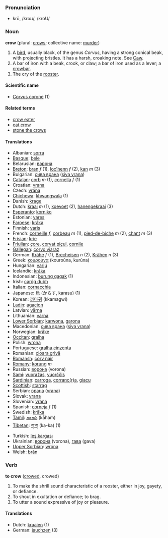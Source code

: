 === Pronunciation ===
*krō, /kroʊ/, /kroU/

=== Noun ===
'''crow''' (plural: [[crows]]; collective name: [[murder]])

# A [[bird]], usually black, of the genus ''Corvus'', having a strong conical beak, with projecting bristles. It has a harsh, croaking note. See [[Caw]].
# A bar of iron with a beak, crook, or claw; a bar of iron used as a lever; a [[crowbar]].
# The cry of the [[rooster]].

==== Scientific name ====
*[[Corvus corone]] (1)

==== Related terms ====
*[[crow eater]]
*[[eat crow]]
*[[stone the crows]]

==== Translations ====
*Albanian: [[sorra]]
*[[Basque]]: [[bele]]
*Belarusian: [[варона]]
*[[Breton]]: [[bran]] ''f'' (1), [[loc'henn]] ''f'' (2), [[kan]] ''m'' (3)
*Bulgarian: [[сива врана]] ([[siva vrana]])
*[[Catalan]]: [[corb]] ''m'' (1), [[cornella]] ''f'' (1)
*Croatian: [[vrana]]
*Czech: [[vrána]]
*[[Chichewa]]: [[khwangwala]] (1)
*Danish: [[krage]]
*Dutch: [[kraai]] ''m'' (1), [[koevoet]] (2), [[hanengekraai]] (3)
*[[Esperanto]]: [[korniko]]
*Estonian: [[vares]]
*[[Faroese]]: [[kráka]]
*Finnish: [[varis]]
*French: [[corneille]] ''f'', [[corbeau]] ''m'' (1), [[pied-de-biche]] ''m'' (2), [[chant]] ''m'' (3)
*[[Frisian]]: [[krie]]
*[[Friulian]]: [[çore]], [[corvat piçul]], [[cornile]]
*[[Gallegan]]: [[corvo viaraz]]
*German: [[Krähe]] ''f'' (1), [[Brecheisen]] ''n'' (2), [[Krähen]] ''n'' (3)
*Greek: [[κουρούνα]] '' '' (kouroúna, kurúna)
*Hungarian: [[varjú]]
*Icelandic: [[kráka]]
*Indonesian: [[burung gagak]] (1)
*Irish: [[caróg dubh]]
*Italian: [[cornacchia]]
*Japanese: [[烏]] (からす, karasu) (1)
*Korean: [[까마귀]] (kkamagwi)
*[[Ladin]]: [[agacion]]
*Latvian: [[vārna]]
*Lithuanian: [[varna]]
*[[Lower Sorbian]]: [[karwona]], [[garona]]
*Macedonian: [[сива врана]] ([[siva vrana]])
*Norwegian: [[kråke]]
*[[Occitan]]: [[gralha]]
*Polish: [[wrona]]
*Portuguese: [[gralha cinzenta]]
*Romanian: [[cioara grivă]]
*[[Romansh]]: [[corv nair]]
*[[Romany]]: [[korung]] ''m''
*Russian: [[ворона]] (vorona)
*[[Sami]]: [[vuoražas]], [[vuorččis]]
*[[Sardinian]]: [[carroga]], [[corranc(r)a]], [[giacu]]
*[[Scottish]]: [[starrag]]
*Serbian: [[врана]] ([[vrana]])
*Slovak: [[vrana]]
*Slovenian: [[vrana]]
*Spanish: [[corneja]] ''f'' (1)
*Swedish: [[kråka]]
*[[Tamil]]: [[காகம்]] (kāham)
*[[Tibetan]]: [[ཀ་ཀ]] (ka-ka) (1)
*Turkish: [[leş kargası]]
*Ukrainian: [[ворона]] (vorona), [[гава]] (gava)
*[[Upper Sorbian]]: [[wróna]]
*Welsh: [[brân]]

=== Verb ===
'''to crow''' ([[crowed]], crowed)

# To make the shrill sound characteristic of a rooster, either in joy, gayety, or defiance.
# To shout in exultation or defiance; to brag.
# To utter a sound expressive of joy or pleasure.

==== Translations ====
*Dutch: [[kraaien]] (1)
*German: [[jauchzen]] (3)